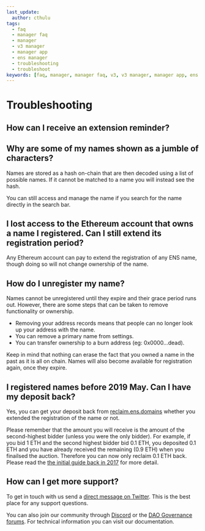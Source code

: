 ```yaml
---
last_update:
  author: cthulu
tags:
  - faq
  - manager faq
  - manager
  - v3 manager
  - manager app
  - ens manager
  - troubleshooting
  - troubleshoot
keywords: [faq, manager, manager faq, v3, v3 manager, manager app, ens manager, troubleshooting, troubleshoot]
---
```


# Troubleshooting

## How can I receive an extension reminder?


## Why are some of my names shown as a jumble of characters?
Names are stored as a hash on-chain that are then decoded using a list of possible names. If it cannot be matched to a name you will instead see the hash.

You can still access and manage the name if you search for the name directly in the search bar.

## I lost access to the Ethereum account that owns a name I registered. Can I still extend its registration period?
Any Ethereum account can pay to extend the registration of any ENS name, though doing so will not change ownership of the name.

## How do I unregister my name?
Names cannot be unregistered until they expire and their grace period runs out. However, there are some steps that can be taken to remove functionality or ownership.

- Removing your address records means that people can no longer look up your address with the name.
- You can remove a primary name from settings.
- You can transfer ownership to a burn address (eg: 0x0000…dead).

Keep in mind that nothing can erase the fact that you owned a name in the past as it is all on chain. Names will also become available for registration again, once they expire.

## I registered names before 2019 May. Can I have my deposit back?
Yes, you can get your deposit back from [reclaim.ens.domains](https://reclaim.ens.domains/) whether you extended the registration of the name or not.

Please remember that the amount you will receive is the amount of the second-highest bidder (unless you were the only bidder). For example, if you bid 1 ETH and the second highest bidder bid 0.1 ETH, you deposited 0.1 ETH and you have already received the remaining (0.9 ETH) when you finailsed the auction. Therefore you can now only reclaim 0.1 ETH back. Please read the [the initial guide back in 2017](https://medium.com/the-ethereum-name-service/a-beginners-guide-to-buying-an-ens-domain-3ccac2bdc770) for more detail.

## How can I get more support?
To get in touch with us send a [direct message on Twitter](https://twitter.com/ensdomains). This is the best place for any support questions.

You can also join our community through [Discord](https://chat.ens.domains/) or the [DAO Governance forums](https://docs.ens.domains/). For technical information you can visit our documentation.